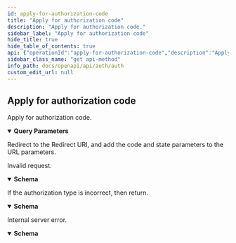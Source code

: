 ```yaml
---
id: apply-for-authorization-code
title: "Apply for authorization code"
description: "Apply for authorization code."
sidebar_label: "Apply for authorization code"
hide_title: true
hide_table_of_contents: true
api: {"operationId":"apply-for-authorization-code","description":"Apply for authorization code.","parameters":[{"name":"client_id","required":true,"in":"query","description":"Client ID obtained from creating an OAuth application.","schema":{"type":"string"}},{"name":"response_type","required":true,"in":"query","description":"Fixed value:code.","schema":{"type":"string"}},{"name":"redirect_uri","in":"query","description":"The Redirect URI configured when creating the OAuth application, to which the user will be redirected with the authorization code after granting consent.","schema":{"type":"string"}},{"name":"scope","in":"query","description":"A comma-separated list of scopes, which must be a subset of the scopes configured when creating the OAuth application. By default, the scopes configured when creating the OAuth application are used.","schema":{"type":"string"}},{"name":"state","in":"query","description":"A random string that the client uses to maintain state between the request and callback, which will ultimately be returned as is.","schema":{"type":"string"}}],"responses":{"302":{"description":"Redirect to the Redirect URI, and add the code and state parameters to the URL parameters."},"400":{"description":"Invalid request.","content":{"application/json":{"schema":{"type":"object","properties":{"error":{"type":"string","description":"The error message for the current request."},"error_description":{"type":"string","description":"The detailed error information for the current request."},"code":{"type":"integer","description":"HTTP status code of the current response."},"errcode":{"type":"integer","description":"Error code of the current response."},"type":{"type":"string","description":"Error type of the current response."},"model":{"type":"string","description":"Error module of the current response."},"field":{"type":"string","description":"Error field of the current response."},"reason":{"type":"string","description":"Error reason of the current response."}},"title":"BadResponse"}}}},"401":{"description":"If the authorization type is incorrect, then return.","content":{"application/json":{"schema":{"type":"object","properties":{"error":{"type":"string","description":"The error message for the current request."},"error_description":{"type":"string","description":"The detailed error information for the current request."},"code":{"type":"integer","description":"HTTP status code of the current response."},"errcode":{"type":"integer","description":"Error code of the current response."},"type":{"type":"string","description":"Error type of the current response."},"model":{"type":"string","description":"Error module of the current response."},"field":{"type":"string","description":"Error field of the current response."},"reason":{"type":"string","description":"Error reason of the current response."}},"title":"BadResponse"}}}},"500":{"description":"Internal server error.","content":{"application/json":{"schema":{"type":"object","properties":{"error":{"type":"string","description":"The error message for the current request."},"error_description":{"type":"string","description":"The detailed error information for the current request."},"code":{"type":"integer","description":"HTTP status code of the current response."},"errcode":{"type":"integer","description":"Error code of the current response."},"type":{"type":"string","description":"Error type of the current response."},"model":{"type":"string","description":"Error module of the current response."},"field":{"type":"string","description":"Error field of the current response."},"reason":{"type":"string","description":"Error reason of the current response."}},"title":"BadResponse"}}}}},"method":"get","path":"/oauth2/authorize","servers":[{"url":"https://your-domain"},{"url":"http://your-domain"}],"info":{"title":"Auth","version":"1.0","description":"The ONES REST API utilizes the standard OAuth 2.0 authorization mechanism to provide secure user authorization and access tokens for third-party applications to access protected resources. OAuth 2.0 enables third-party applications to obtain limited and revocable access privileges in a secure and controlled manner, without directly using user credentials. This authorization mechanism offers a flexible and reliable way for third-party applications to securely interact with the ONES system and obtain the necessary resource access permissions.\n"},"postman":{"name":"Apply for authorization code","description":{"content":"Apply for authorization code.","type":"text/plain"},"url":{"path":["oauth2","authorize"],"host":["{{baseUrl}}"],"query":[{"disabled":false,"description":{"content":"(Required) Client ID obtained from creating an OAuth application.","type":"text/plain"},"key":"client_id","value":""},{"disabled":false,"description":{"content":"(Required) Fixed value:code.","type":"text/plain"},"key":"response_type","value":""},{"disabled":false,"description":{"content":"The Redirect URI configured when creating the OAuth application, to which the user will be redirected with the authorization code after granting consent.","type":"text/plain"},"key":"redirect_uri","value":""},{"disabled":false,"description":{"content":"A comma-separated list of scopes, which must be a subset of the scopes configured when creating the OAuth application. By default, the scopes configured when creating the OAuth application are used.","type":"text/plain"},"key":"scope","value":""},{"disabled":false,"description":{"content":"A random string that the client uses to maintain state between the request and callback, which will ultimately be returned as is.","type":"text/plain"},"key":"state","value":""}],"variable":[]},"header":[{"key":"Accept","value":"application/json"}],"method":"GET"}}
sidebar_class_name: "get api-method"
info_path: docs/openapi/api/auth/auth
custom_edit_url: null
---
```



## Apply for authorization code



Apply for authorization code.

<details style={{"marginBottom":"1rem"}} data-collapsed={false} open={true}><summary style={{}}><strong>Query Parameters</strong></summary><div><ul><ParamsItem className={"paramsItem"} param={{"name":"client_id","required":true,"in":"query","description":"Client ID obtained from creating an OAuth application.","schema":{"type":"string"}}}></ParamsItem><ParamsItem className={"paramsItem"} param={{"name":"response_type","required":true,"in":"query","description":"Fixed value:code.","schema":{"type":"string"}}}></ParamsItem><ParamsItem className={"paramsItem"} param={{"name":"redirect_uri","in":"query","description":"The Redirect URI configured when creating the OAuth application, to which the user will be redirected with the authorization code after granting consent.","schema":{"type":"string"}}}></ParamsItem><ParamsItem className={"paramsItem"} param={{"name":"scope","in":"query","description":"A comma-separated list of scopes, which must be a subset of the scopes configured when creating the OAuth application. By default, the scopes configured when creating the OAuth application are used.","schema":{"type":"string"}}}></ParamsItem><ParamsItem className={"paramsItem"} param={{"name":"state","in":"query","description":"A random string that the client uses to maintain state between the request and callback, which will ultimately be returned as is.","schema":{"type":"string"}}}></ParamsItem></ul></div></details><div><ApiTabs><TabItem label={"302"} value={"302"}><div>

Redirect to the Redirect URI, and add the code and state parameters to the URL parameters.

</div><div></div></TabItem><TabItem label={"400"} value={"400"}><div>

Invalid request.

</div><div><MimeTabs schemaType={"response"}><TabItem label={"application/json"} value={"application/json"}><SchemaTabs><TabItem label={"Schema"} value={"Schema"}><details style={{}} data-collapsed={false} open={true}><summary style={{"textAlign":"left"}}><strong>Schema</strong></summary><div style={{"textAlign":"left","marginLeft":"1rem"}}></div><ul style={{"marginLeft":"1rem"}}><SchemaItem collapsible={false} name={"error"} required={false} schemaName={"string"} qualifierMessage={undefined} schema={{"type":"string","description":"The error message for the current request."}}></SchemaItem><SchemaItem collapsible={false} name={"error_description"} required={false} schemaName={"string"} qualifierMessage={undefined} schema={{"type":"string","description":"The detailed error information for the current request."}}></SchemaItem><SchemaItem collapsible={false} name={"code"} required={false} schemaName={"integer"} qualifierMessage={undefined} schema={{"type":"integer","description":"HTTP status code of the current response."}}></SchemaItem><SchemaItem collapsible={false} name={"errcode"} required={false} schemaName={"integer"} qualifierMessage={undefined} schema={{"type":"integer","description":"Error code of the current response."}}></SchemaItem><SchemaItem collapsible={false} name={"type"} required={false} schemaName={"string"} qualifierMessage={undefined} schema={{"type":"string","description":"Error type of the current response."}}></SchemaItem><SchemaItem collapsible={false} name={"model"} required={false} schemaName={"string"} qualifierMessage={undefined} schema={{"type":"string","description":"Error module of the current response."}}></SchemaItem><SchemaItem collapsible={false} name={"field"} required={false} schemaName={"string"} qualifierMessage={undefined} schema={{"type":"string","description":"Error field of the current response."}}></SchemaItem><SchemaItem collapsible={false} name={"reason"} required={false} schemaName={"string"} qualifierMessage={undefined} schema={{"type":"string","description":"Error reason of the current response."}}></SchemaItem></ul></details></TabItem><TabItem label={"Example (from schema)"} value={"Example (from schema)"}><ResponseSamples responseExample={"{\n  \"error\": \"string\",\n  \"error_description\": \"string\",\n  \"code\": 0,\n  \"errcode\": 0,\n  \"type\": \"string\",\n  \"model\": \"string\",\n  \"field\": \"string\",\n  \"reason\": \"string\"\n}"} language={"json"}></ResponseSamples></TabItem></SchemaTabs></TabItem></MimeTabs></div></TabItem><TabItem label={"401"} value={"401"}><div>

If the authorization type is incorrect, then return.

</div><div><MimeTabs schemaType={"response"}><TabItem label={"application/json"} value={"application/json"}><SchemaTabs><TabItem label={"Schema"} value={"Schema"}><details style={{}} data-collapsed={false} open={true}><summary style={{"textAlign":"left"}}><strong>Schema</strong></summary><div style={{"textAlign":"left","marginLeft":"1rem"}}></div><ul style={{"marginLeft":"1rem"}}><SchemaItem collapsible={false} name={"error"} required={false} schemaName={"string"} qualifierMessage={undefined} schema={{"type":"string","description":"The error message for the current request."}}></SchemaItem><SchemaItem collapsible={false} name={"error_description"} required={false} schemaName={"string"} qualifierMessage={undefined} schema={{"type":"string","description":"The detailed error information for the current request."}}></SchemaItem><SchemaItem collapsible={false} name={"code"} required={false} schemaName={"integer"} qualifierMessage={undefined} schema={{"type":"integer","description":"HTTP status code of the current response."}}></SchemaItem><SchemaItem collapsible={false} name={"errcode"} required={false} schemaName={"integer"} qualifierMessage={undefined} schema={{"type":"integer","description":"Error code of the current response."}}></SchemaItem><SchemaItem collapsible={false} name={"type"} required={false} schemaName={"string"} qualifierMessage={undefined} schema={{"type":"string","description":"Error type of the current response."}}></SchemaItem><SchemaItem collapsible={false} name={"model"} required={false} schemaName={"string"} qualifierMessage={undefined} schema={{"type":"string","description":"Error module of the current response."}}></SchemaItem><SchemaItem collapsible={false} name={"field"} required={false} schemaName={"string"} qualifierMessage={undefined} schema={{"type":"string","description":"Error field of the current response."}}></SchemaItem><SchemaItem collapsible={false} name={"reason"} required={false} schemaName={"string"} qualifierMessage={undefined} schema={{"type":"string","description":"Error reason of the current response."}}></SchemaItem></ul></details></TabItem><TabItem label={"Example (from schema)"} value={"Example (from schema)"}><ResponseSamples responseExample={"{\n  \"error\": \"string\",\n  \"error_description\": \"string\",\n  \"code\": 0,\n  \"errcode\": 0,\n  \"type\": \"string\",\n  \"model\": \"string\",\n  \"field\": \"string\",\n  \"reason\": \"string\"\n}"} language={"json"}></ResponseSamples></TabItem></SchemaTabs></TabItem></MimeTabs></div></TabItem><TabItem label={"500"} value={"500"}><div>

Internal server error.

</div><div><MimeTabs schemaType={"response"}><TabItem label={"application/json"} value={"application/json"}><SchemaTabs><TabItem label={"Schema"} value={"Schema"}><details style={{}} data-collapsed={false} open={true}><summary style={{"textAlign":"left"}}><strong>Schema</strong></summary><div style={{"textAlign":"left","marginLeft":"1rem"}}></div><ul style={{"marginLeft":"1rem"}}><SchemaItem collapsible={false} name={"error"} required={false} schemaName={"string"} qualifierMessage={undefined} schema={{"type":"string","description":"The error message for the current request."}}></SchemaItem><SchemaItem collapsible={false} name={"error_description"} required={false} schemaName={"string"} qualifierMessage={undefined} schema={{"type":"string","description":"The detailed error information for the current request."}}></SchemaItem><SchemaItem collapsible={false} name={"code"} required={false} schemaName={"integer"} qualifierMessage={undefined} schema={{"type":"integer","description":"HTTP status code of the current response."}}></SchemaItem><SchemaItem collapsible={false} name={"errcode"} required={false} schemaName={"integer"} qualifierMessage={undefined} schema={{"type":"integer","description":"Error code of the current response."}}></SchemaItem><SchemaItem collapsible={false} name={"type"} required={false} schemaName={"string"} qualifierMessage={undefined} schema={{"type":"string","description":"Error type of the current response."}}></SchemaItem><SchemaItem collapsible={false} name={"model"} required={false} schemaName={"string"} qualifierMessage={undefined} schema={{"type":"string","description":"Error module of the current response."}}></SchemaItem><SchemaItem collapsible={false} name={"field"} required={false} schemaName={"string"} qualifierMessage={undefined} schema={{"type":"string","description":"Error field of the current response."}}></SchemaItem><SchemaItem collapsible={false} name={"reason"} required={false} schemaName={"string"} qualifierMessage={undefined} schema={{"type":"string","description":"Error reason of the current response."}}></SchemaItem></ul></details></TabItem><TabItem label={"Example (from schema)"} value={"Example (from schema)"}><ResponseSamples responseExample={"{\n  \"error\": \"string\",\n  \"error_description\": \"string\",\n  \"code\": 0,\n  \"errcode\": 0,\n  \"type\": \"string\",\n  \"model\": \"string\",\n  \"field\": \"string\",\n  \"reason\": \"string\"\n}"} language={"json"}></ResponseSamples></TabItem></SchemaTabs></TabItem></MimeTabs></div></TabItem></ApiTabs></div>